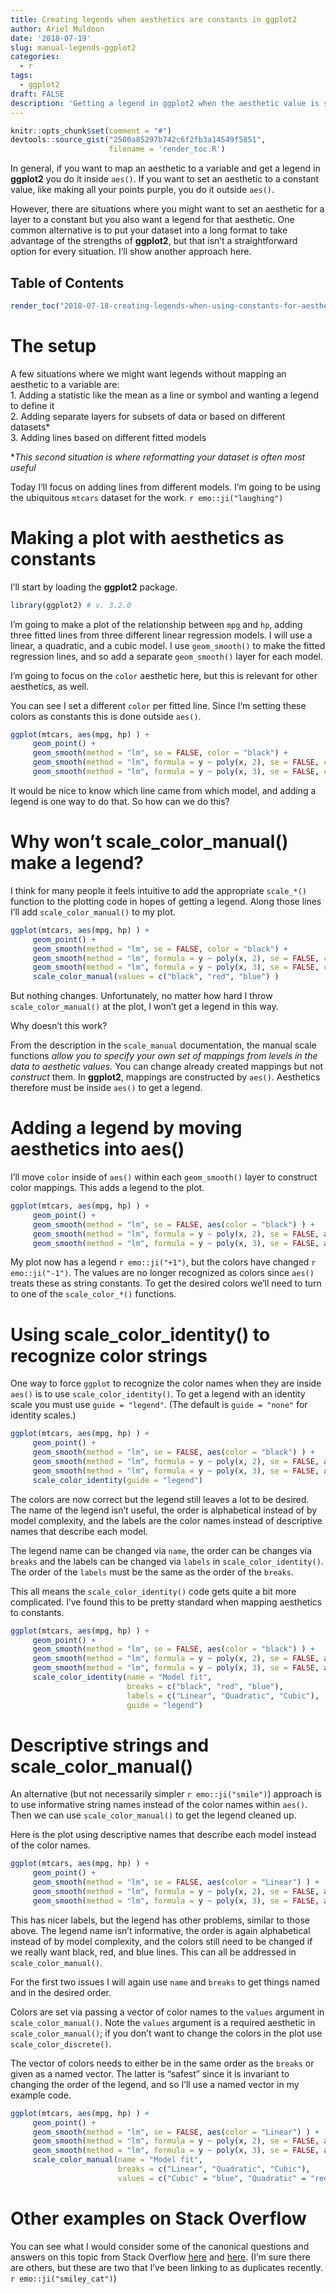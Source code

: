 ```yaml
---
title: Creating legends when aesthetics are constants in ggplot2
author: Ariel Muldoon
date: '2018-07-19'
slug: manual-legends-ggplot2
categories:
  - r
tags:
  - ggplot2
draft: FALSE
description: 'Getting a legend in ggplot2 when the aesthetic value is set to be constant instead of a variable can be tricky.  I go through an example of a situation where this might be useful and show how to first get a legend and then how to "prettify" that legend.'
---
```


```r
knitr::opts_chunk$set(comment = "#")
devtools::source_gist("2500a85297b742c6f2fb3a14549f5851",
                      filename = 'render_toc.R')
```

In general, if you want to map an aesthetic to a variable and get a legend in **ggplot2** you do it inside `aes()`.  If you want to set an aesthetic to a constant value, like making all your points purple, you do it outside `aes()`.

However, there are situations where you might want to set an aesthetic for a layer to a constant but you also want a legend for that aesthetic.  One common alternative is to put your dataset into a long format to take advantage of the strengths of **ggplot2**, but that isn't a straightforward option for every situation.  I'll show another approach here.

## Table of Contents

```r
render_toc("2018-07-18-creating-legends-when-using-constants-for-aesthetics-in-ggplot2.Rmd")
```

# The setup

A few situations where we might want legends without mapping an aesthetic to a variable are:  
1. Adding a statistic like the mean as a line or symbol and wanting a legend to define it  
2. Adding separate layers for subsets of data or based on different datasets\*  
3. Adding lines based on different fitted models

\**This second situation is where reformatting your dataset is often most useful*

Today I'll focus on adding lines from different models.  I'm going to be using the ubiquitous `mtcars` dataset for the work. `r emo::ji("laughing")`

# Making a plot with aesthetics as constants

I'll start by loading the **ggplot2** package.

```r
library(ggplot2) # v. 3.2.0
```

I'm going to make a plot of the relationship between `mpg` and `hp`, adding three fitted lines from three different linear regression models.  I will use a linear, a quadratic, and a cubic model.  I use `geom_smooth()` to make the fitted regression lines, and so add a separate `geom_smooth()` layer for each model.

I'm going to focus on the `color` aesthetic here, but this is relevant for other aesthetics, as well.

You can see I set a different `color` per fitted line. Since I'm setting these colors as constants this is done outside `aes()`.  

```r
ggplot(mtcars, aes(mpg, hp) ) +
     geom_point() +
     geom_smooth(method = "lm", se = FALSE, color = "black") +
     geom_smooth(method = "lm", formula = y ~ poly(x, 2), se = FALSE, color = "red") +
     geom_smooth(method = "lm", formula = y ~ poly(x, 3), se = FALSE, color = "blue")
```

It would be nice to know which line came from which model, and adding a legend is one way to do that.  So how can we do this?

# Why won't scale_color_manual() make a legend?

I think for many people it feels intuitive to add the appropriate `scale_*()` function to the plotting code in hopes of getting a legend.  Along those lines I'll add `scale_color_manual()` to my plot.

```r
ggplot(mtcars, aes(mpg, hp) ) +
     geom_point() +
     geom_smooth(method = "lm", se = FALSE, color = "black") +
     geom_smooth(method = "lm", formula = y ~ poly(x, 2), se = FALSE, color = "red") +
     geom_smooth(method = "lm", formula = y ~ poly(x, 3), se = FALSE, color = "blue") +
     scale_color_manual(values = c("black", "red", "blue") )
```

But nothing changes.  Unfortunately, no matter how hard I throw `scale_color_manual()` at the plot, I won't get a legend in this way.  

Why doesn't this work?  

From the description in the `scale_manual` documentation, the manual scale functions *allow you to specify your own set of mappings from levels in the data to aesthetic values.*  You can change already created mappings but not *construct* them.  In **ggplot2**, mappings are constructed by `aes()`.  Aesthetics therefore must be inside `aes()` to get a legend.

# Adding a legend by moving aesthetics into aes()

I'll move `color` inside of `aes()` within each `geom_smooth()` layer to construct color mappings.  This adds a legend to the plot.

```r
ggplot(mtcars, aes(mpg, hp) ) +
     geom_point() +
     geom_smooth(method = "lm", se = FALSE, aes(color = "black") ) +
     geom_smooth(method = "lm", formula = y ~ poly(x, 2), se = FALSE, aes(color = "red") ) +
     geom_smooth(method = "lm", formula = y ~ poly(x, 3), se = FALSE, aes(color = "blue") )
```

My plot now has a legend `r emo::ji("+1")`, but the colors have changed `r emo::ji("-1")`.  The values are no longer recognized as colors since `aes()` treats these as string constants.  To get the desired colors we'll need to turn to one of the `scale_color_*()` functions.

# Using scale_color_identity() to recognize color strings

One way to force `ggplot` to recognize the color names when they are inside `aes()` is to use `scale_color_identity()`.  To get a legend with an identity scale you must use `guide = "legend"`.  (The default is `guide = "none"` for identity scales.)

```r
ggplot(mtcars, aes(mpg, hp) ) +
     geom_point() +
     geom_smooth(method = "lm", se = FALSE, aes(color = "black") ) +
     geom_smooth(method = "lm", formula = y ~ poly(x, 2), se = FALSE, aes(color = "red") ) +
     geom_smooth(method = "lm", formula = y ~ poly(x, 3), se = FALSE, aes(color = "blue") ) +
     scale_color_identity(guide = "legend")
```

The colors are now correct but the legend still leaves a lot to be desired.  The name of the legend isn't useful, the order is alphabetical instead of by model complexity, and the labels are the color names instead of descriptive names that describe each model.

The legend name can be changed via `name`, the order can be changes via `breaks` and the labels can be changed via `labels` in `scale_color_identity()`.  The order of the `labels` must be the same as the order of the `breaks`.

This all means the `scale_color_identity()` code gets quite a bit more complicated.  I've found this to be pretty standard when mapping aesthetics to constants.

```r
ggplot(mtcars, aes(mpg, hp) ) +
     geom_point() +
     geom_smooth(method = "lm", se = FALSE, aes(color = "black") ) +
     geom_smooth(method = "lm", formula = y ~ poly(x, 2), se = FALSE, aes(color = "red") ) +
     geom_smooth(method = "lm", formula = y ~ poly(x, 3), se = FALSE, aes(color = "blue") ) +
     scale_color_identity(name = "Model fit",
                          breaks = c("black", "red", "blue"),
                          labels = c("Linear", "Quadratic", "Cubic"),
                          guide = "legend")
```

# Descriptive strings and scale_color_manual()

An alternative (but not necessarily simpler `r emo::ji("smile")`) approach is to use  informative string names instead of the color names within `aes()`.  Then we can use `scale_color_manual()` to get the legend cleaned up.  

Here is the plot using descriptive names that describe each model instead of the color names.

```r
ggplot(mtcars, aes(mpg, hp) ) +
     geom_point() +
     geom_smooth(method = "lm", se = FALSE, aes(color = "Linear") ) +
     geom_smooth(method = "lm", formula = y ~ poly(x, 2), se = FALSE, aes(color = "Quadratic") ) +
     geom_smooth(method = "lm", formula = y ~ poly(x, 3), se = FALSE, aes(color = "Cubic") )
```

This has nicer labels, but the legend has other problems, similar to those above.  The legend name isn't informative, the order is again alphabetical instead of by model complexity, and the colors still need to be changed if we really want black, red, and blue lines.  This can all be addressed in `scale_color_manual()`.

For the first two issues I will again use `name` and `breaks` to get things named and in the desired order.

Colors are set via passing a vector of color names to the `values` argument in `scale_color_manual()`.  Note the `values` argument is a required aesthetic in `scale_color_manual()`; if you don't want to change the colors in the plot use `scale_color_discrete()`.

The vector of colors needs to either be in the same order as the `breaks` or given as a named vector.  The latter is "safest" since it is invariant to changing the order of the legend, and so I'll use a named vector in my example code.

```r
ggplot(mtcars, aes(mpg, hp) ) +
     geom_point() +
     geom_smooth(method = "lm", se = FALSE, aes(color = "Linear") ) +
     geom_smooth(method = "lm", formula = y ~ poly(x, 2), se = FALSE, aes(color = "Quadratic") ) +
     geom_smooth(method = "lm", formula = y ~ poly(x, 3), se = FALSE, aes(color = "Cubic") ) +
     scale_color_manual(name = "Model fit",
                        breaks = c("Linear", "Quadratic", "Cubic"),
                        values = c("Cubic" = "blue", "Quadratic" = "red", "Linear" = "black") )
```

# Other examples on Stack Overflow

You can see what I would consider some of the canonical questions and answers on this topic from Stack Overflow [here](https://stackoverflow.com/questions/10349206/add-legend-to-ggplot2-line-plot) and [here](https://stackoverflow.com/questions/17148679/construct-a-manual-legend-for-a-complicated-plot).  (I'm sure there are others, but these are two that I've been linking to as duplicates recently. `r emo::ji("smiley_cat")`) 
